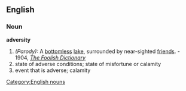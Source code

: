 ==English==
===Noun===
'''adversity'''
[[Category:English nouns]]
#''(Parody):'' A [[bottomless]] [[lake]], surrounded by near-sighted [[friends]]. - 1904, ''[[w:The Foolish Dictionary|The Foolish Dictionary]]''
#state of adverse conditions; state of misfortune or calamity
#event that is adverse; calamity